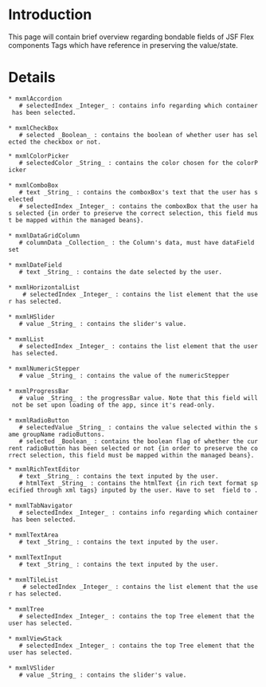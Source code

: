= Introduction =

This page will contain brief overview regarding bondable fields of JSF Flex components Tags which have reference in preserving the value/state.

= Details =

 * mxmlAccordion
    # selectedIndex _Integer_ : contains info regarding which container has been selected.
 
 * mxmlCheckBox
    # selected _Boolean_ : contains the boolean of whether user has selected the checkbox or not.

 * mxmlColorPicker
    # selectedColor _String_ : contains the color chosen for the colorPicker
 
 * mxmlComboBox
    # text _String_ : contains the comboxBox's text that the user has selected
    # selectedIndex _Integer_ : contains the comboxBox that the user has selected {in order to preserve the correct selection, this field must be mapped within the managed beans}.
 
 * mxmlDataGridColumn
    # columnData _Collection_ : the Column's data, must have dataField set
 
 * mxmlDateField
    # text _String_ : contains the date selected by the user.
 
 * mxmlHorizontalList
     # selectedIndex _Integer_ : contains the list element that the user has selected.
 
 * mxmlHSlider
    # value _String_ : contains the slider's value.
 
 * mxmlList
    # selectedIndex _Integer_ : contains the list element that the user has selected.
 
 * mxmlNumericStepper
    # value _String_ : contains the value of the numericStepper
 
 * mxmlProgressBar
    # value _String_ : the progressBar value. Note that this field will not be set upon loading of the app, since it's read-only.
 
 * mxmlRadioButton
    # selectedValue _String_ : contains the value selected within the same groupName radioButtons.
    # selected _Boolean_ : contains the boolean flag of whether the current radioButton has been selected or not {in order to preserve the correct selection, this field must be mapped within the managed beans}.
  
 * mxmlRichTextEditor
    # text _String_ : contains the text inputed by the user.
    # htmlText _String_ : contains the htmlText {in rich text format specified through xml tags} inputed by the user. Have to set {{{textBinding}}} field to {{{htmlText}}}.
 
 * mxmlTabNavigator
    # selectedIndex _Integer_ : contains info regarding which container has been selected.
 
 * mxmlTextArea
    # text _String_ : contains the text inputed by the user.
 
 * mxmlTextInput
    # text _String_ : contains the text inputed by the user.
 
 * mxmlTileList
     # selectedIndex _Integer_ : contains the list element that the user has selected.	
 
 * mxmlTree
    # selectedIndex _Integer_ : contains the top Tree element that the user has selected.
 
 * mxmlViewStack
    # selectedIndex _Integer_ : contains the top Tree element that the user has selected.
 
 * mxmlVSlider
    # value _String_ : contains the slider's value.
 